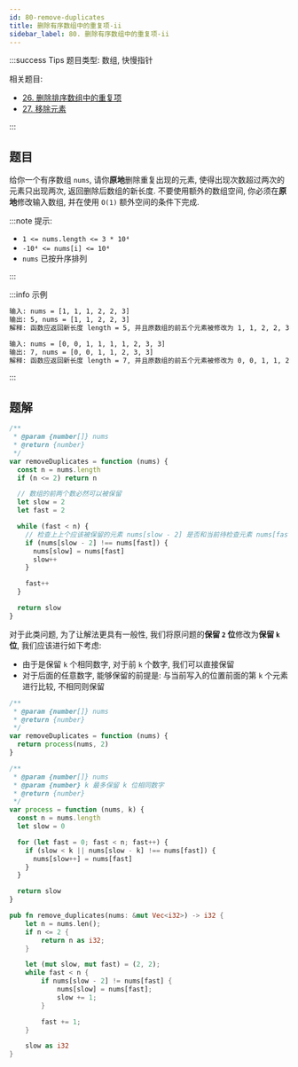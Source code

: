 ```yaml
---
id: 80-remove-duplicates
title: 删除有序数组中的重复项-ii
sidebar_label: 80. 删除有序数组中的重复项-ii
---
```


:::success Tips
题目类型: 数组, 快慢指针

相关题目:

- [26. 删除排序数组中的重复项](/leetcode/easy/26-remove-duplicates)
- [27. 移除元素](/leetcode/easy/27-remove-element)

:::

## 题目

给你一个有序数组 `nums`, 请你**原地**删除重复出现的元素, 使得出现次数超过两次的元素只出现两次, 返回删除后数组的新长度.
不要使用额外的数组空间, 你必须在**原地**修改输入数组, 并在使用 `O(1)` 额外空间的条件下完成.

:::note 提示:

- `1 <= nums.length <= 3 * 10⁴`
- `-10⁴ <= nums[i] <= 10⁴`
- `nums` 已按升序排列

:::

:::info 示例

```bash
输入: nums = [1, 1, 1, 2, 2, 3]
输出: 5, nums = [1, 1, 2, 2, 3]
解释: 函数应返回新长度 length = 5, 并且原数组的前五个元素被修改为 1, 1, 2, 2, 3. 不需要考虑数组中超出新长度后面的元素.
```

```bash
输入: nums = [0, 0, 1, 1, 1, 1, 2, 3, 3]
输出: 7, nums = [0, 0, 1, 1, 2, 3, 3]
解释: 函数应返回新长度 length = 7, 并且原数组的前五个元素被修改为 0, 0, 1, 1, 2, 3, 3. 不需要考虑数组中超出新长度后面的元素.
```

:::

## 题解


<Tabs>
  <TabItem value="JavaScript" label="JavaScript" default>

```ts
/**
 * @param {number[]} nums
 * @return {number}
 */
var removeDuplicates = function (nums) {
  const n = nums.length
  if (n <= 2) return n

  // 数组的前两个数必然可以被保留
  let slow = 2
  let fast = 2

  while (fast < n) {
    // 检查上上个应该被保留的元素 nums[slow - 2] 是否和当前待检查元素 nums[fast] 相同
    if (nums[slow - 2] !== nums[fast]) {
      nums[slow] = nums[fast]
      slow++
    }

    fast++
  }

  return slow
}
```

</TabItem>
  <TabItem value="此类问题的通用解法" label="此类问题的通用解法">

对于此类问题, 为了让解法更具有一般性, 我们将原问题的**保留 `2` 位**修改为**保留 `k` 位**, 我们应该进行如下考虑:

- 由于是保留 `k` 个相同数字, 对于前 `k` 个数字, 我们可以直接保留
- 对于后面的任意数字, 能够保留的前提是: 与当前写入的位置前面的第 `k` 个元素进行比较, 不相同则保留

```ts
/**
 * @param {number[]} nums
 * @return {number}
 */
var removeDuplicates = function (nums) {
  return process(nums, 2)
}

/**
 * @param {number[]} nums
 * @param {number} k 最多保留 k 位相同数字
 * @return {number}
 */
var process = function (nums, k) {
  const n = nums.length
  let slow = 0

  for (let fast = 0; fast < n; fast++) {
    if (slow < k || nums[slow - k] !== nums[fast]) {
      nums[slow++] = nums[fast]
    }
  }

  return slow
}
```

</TabItem>
<TabItem value="Rust" label="Rust">

```rust
pub fn remove_duplicates(nums: &mut Vec<i32>) -> i32 {
    let n = nums.len();
    if n <= 2 {
        return n as i32;
    }

    let (mut slow, mut fast) = (2, 2);
    while fast < n {
        if nums[slow - 2] != nums[fast] {
            nums[slow] = nums[fast];
            slow += 1;
        }

        fast += 1;
    }

    slow as i32
}
```

</TabItem>
</Tabs>
